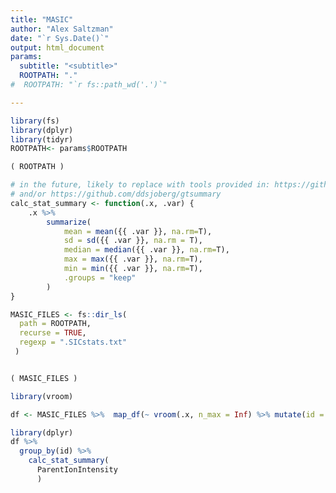 ```yaml
---
title: "MASIC"
author: "Alex Saltzman"
date: "`r Sys.Date()`"
output: html_document
params:
  subtitle: "<subtitle>"
  ROOTPATH: "."
#  ROOTPATH: "`r fs::path_wd('.')`"

---
```



```r
library(fs)
library(dplyr)
library(tidyr)
ROOTPATH<- params$ROOTPATH

( ROOTPATH )
```


```r
# in the future, likely to replace with tools provided in: https://github.com/easystats/report
# and/or https://github.com/ddsjoberg/gtsummary
calc_stat_summary <- function(.x, .var) {
    .x %>%
        summarize(
            mean = mean({{ .var }}, na.rm=T),
            sd = sd({{ .var }}, na.rm = T),
            median = median({{ .var }}, na.rm=T),
            max = max({{ .var }}, na.rm=T),
            min = min({{ .var }}, na.rm=T),
            .groups = "keep"
        )
}
```


```r
MASIC_FILES <- fs::dir_ls(
  path = ROOTPATH,
  recurse = TRUE,
  regexp = ".SICstats.txt"
 )


( MASIC_FILES )

library(vroom)

df <- MASIC_FILES %>%  map_df(~ vroom(.x, n_max = Inf) %>% mutate(id = fs::path_file(.x)))


```


```r
library(dplyr)
df %>% 
  group_by(id) %>% 
    calc_stat_summary(
      ParentIonIntensity
      )


```

